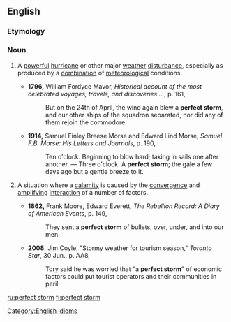 ==English==

===Etymology===
{{rfe|lang=en}}

===Noun===
{{en-noun|head=[[perfect]] [[storm]]}}

# {{label|en|meteorology|informal}} A [[powerful]] [[hurricane]] or other major [[weather]] [[disturbance]], especially as produced by a [[combination]] of [[meteorological]] conditions.
#* '''1796,''' William Fordyce Mavor, ''Historical account of the most celebrated voyages, travels, and discoveries ...'', p. 161,
#*: But on the 24th of April, the wind again blew a '''perfect storm''', and our other ships of the squadron separated, nor did any of them rejoin the commodore.
#* '''1914,''' Samuel Finley Breese Morse and Edward Lind Morse, ''Samuel F.B. Morse: His Letters and Journals'', p. 190,
#*: Ten o'clock. Beginning to blow hard; taking in sails one after another. — Three o'clock. A '''perfect storm'''; the gale a few days ago but a gentle breeze to it.
# {{label|en|figuratively|by extension}} A situation where a [[calamity]] is caused by the [[convergence]] and [[amplify]]ing [[interaction]] of a number of factors.
#* '''1862,''' Frank Moore, Edward Everett, ''The Rebellion Record: A Diary of American Events'', p. 149,
#*: They sent a '''perfect storm''' of bullets, over, under, and into our men.
#* '''2008''', Jim Coyle, "Stormy weather for tourism season," ''Toronto Star'', 30 Jun., p. AA8,
#*: Tory said he was worried that "a '''perfect storm'''" of economic factors could put tourist operators and their communities in peril.

[[Category:English idioms]]

[[ru:perfect storm]]
[[fi:perfect storm]]
